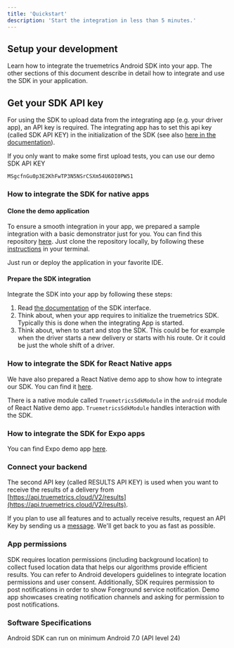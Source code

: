 ```yaml
---
title: 'Quickstart'
description: 'Start the integration in less than 5 minutes.'
---
```


## Setup your development

Learn how to integrate the truemetrics Android SDK into your app.
The other sections of this document describe in detail how to integrate and use the SDK in your application. 

## Get your SDK API key

For using the SDK to upload data from the integrating app (e.g. your driver app), an API key is required.
The integrating app has to set this api key (called SDK API KEY) in the initialization of the SDK (see also [here in the documentation](/functions)). 

If you only want to make some first upload tests, you can use our demo SDK API KEY 

`MSgcfnGu0p3E2KhFwTP3N5NSrCSXm54U6DI0PW51`

### How to integrate the SDK for native apps

#### Clone the demo application

To ensure a smooth integration in your app, we prepared a sample integration with a basic demonstrator just for you. You can find this repository 
[here](https://github.com/TRUE-Metrics-io/truemetrics_android_demo_app_p). Just clone the repository
locally, by following these
[instructions](https://docs.github.com/en/repositories/creating-and-managing-repositories/cloning-a-repository)
in your terminal.

Just run or deploy the application in your favorite IDE.

#### Prepare the SDK integration

Integrate the SDK into your app by following these steps:
  
1. Read [the documentation](/functions) of the SDK interface.
2. Think about, when your app requires to initialize the truemetrics SDK. Typically this is done when the integrating App is started.
3. Think about, when to start and stop the SDK. This could be for example when the driver starts a new delivery or starts with his route. Or it could be just the whole shift of a driver.

### How to integrate the SDK for React Native apps

We have also prepared a React Native demo app to show how to integrate our SDK. You can find it [here](https://github.com/TRUE-Metrics-io/truemetrics_android_demo_react_app_p). 

There is a native module called `TruemetricsSdkModule` in the `android` module of React Native demo app. `TruemetricsSdkModule` handles interaction with the SDK.

### How to integrate the SDK for Expo apps

You can find Expo demo app [here](https://github.com/TRUE-Metrics-io/truemetrics_android_demo_expo_app_p).  

### Connect your backend

The second API key (called RESULTS API KEY) is used when you want to receive the results of a delivery from [https://api.truemetrics.cloud/V2/results](https://api.truemetrics.cloud/V2/results).
    
If you plan to use all features and to actually receive results, request an API Key by sending us a
[message](mailto:jan@truemetrics.io). We'll get back to you as fast as possible. 

### App permissions
SDK requires location permissions (including background location) to collect fused location data that helps our algorithms provide efficient results.
You can refer to Android developers guidelines to integrate location permissions and user consent. 
Additionally, SDK requires permission to post notifications in order to show Foreground service notification. Demo app showcases creating notification channels and asking for permission to post notifications.

###  Software Specifications
Android SDK can run on minimum Android 7.0 (API level 24)

